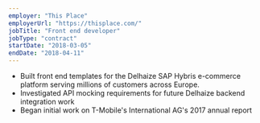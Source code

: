 ```yaml
---
employer: "This Place"
employerUrl: "https://thisplace.com/"
jobTitle: "Front end developer"
jobType: "contract"
startDate: "2018-03-05"
endDate: "2018-04-11"
---
```


- Built front end templates for the Delhaize SAP Hybris e-commerce platform serving millions of customers across Europe.
- Investigated API mocking requirements for future Delhaize backend integration work
- Began initial work on T-Mobile's International AG's 2017 annual report
